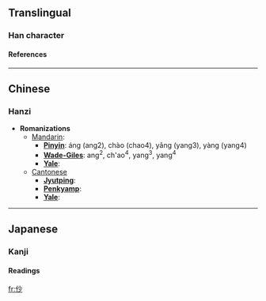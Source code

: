 ==Translingual==
===Han character===
{{Han char|rad=人|as=04|sn=6|four=|canj=人火竹 (OFH)}}
====References====
{{Han ref|kx=0094.070|dkj=00399|dj=0199.130|hdz=10121.060|uh=4EEF|ud=20207}}
----

==Chinese==
===Hanzi===


* '''Romanizations'''
** [[Mandarin]]:
*** '''[[Pinyin]]''': áng (ang2), chào (chao4), yǎng (yang3), yàng (yang4)
*** '''[[Wade-Giles]]''': ang<sup>2</sup>, ch'ao<sup>4</sup>, yang<sup>3</sup>, yang<sup>4</sup>
*** '''[[Yale]]''': 
**[[Cantonese]]
***'''[[Jyutping]]''':
***'''[[Penkyamp]]''': 
***'''[[Yale]]''': 


----
==Japanese==
===Kanji===


{{ja-kanji|grade=|rs=人04}}
====Readings====
{{ja-readings|on=[[そう]] (sō), [[しょう]] (shō), [[びょう]] (byō), [[みょう]] (myō)|kun=[[さいさま]] (saisama)}}




[[fr:仯]]